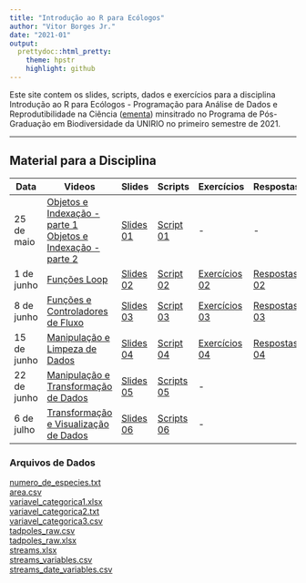 ```yaml
---
title: "Introdução ao R para Ecólogos"
author: "Vitor Borges Jr."
date: "2021-01"
output:
  prettydoc::html_pretty:
    theme: hpstr
    highlight: github
---
```


Este site contem os slides, scripts, dados e exercícios para a disciplina Introdução ao R para Ecólogos - Programação para Análise de Dados e Reprodutibilidade na Ciência ([ementa](Ementa-IRE.html)) minsitrado no Programa de Pós-Graduação em Biodiversidade da UNIRIO no primeiro semestre de 2021.

___

## **Material para a Disciplina**

Data  | Videos | Slides | Scripts | Exercícios | Respostas
------------- |----------- | ------------- | ------------- | ------------- | -------------
25 de maio  | [Objetos e Indexação - parte 1](https://drive.google.com/file/d/1oMMfNGMG4e2frOIwDDOQ64tr5QsdXgdu/view?usp=sharing)<br/> [Objetos e Indexação - parte 2](https://drive.google.com/file/d/1evZ3CT6Z5vrnvry8_hWW1snQDTvYtTtI/view?usp=sharing) | [Slides 01](Slides/01-Introducao-ao-R-Objetos-e-Indexacao-Slides.html) | [Script 01](Scripts/01-Introducao-ao-R-parte1.R) | - | -
1 de junho  | [Funções Loop](https://drive.google.com/file/d/1HpYO862-jBfSu_thZmDpzUz1nVnFVeXC/view?usp=sharing) | [Slides 02](Slides/02-Introducao-ao-R-Funcoes-Loop.html) | [Script 02](Scripts/02-Introducao-ao-R-parte-2.R) | [Exercícios 02](Exercícios/02-Exercícios-Funções-Loop-e-Funções.Rmd) | [Respostas 02](Respostas/02-Exercícios-Funções-Loop-e-Funções-respostas.nb.html)         
8 de junho  | [Funções e Controladores de Fluxo](https://drive.google.com/file/d/1_qmp_OLflgqaKo557jHRURG1-L2Q7zsy/view?usp=sharing) | [Slides 03](Slides/03-Introducao-ao-R-Introducao-Escrita-de-Funcoes-slides.html) | [Script 03](Scripts/03-Introducao-R-Funcoes-Controladores-de-fluxo.R) | [Exercícios 03](Exercícios/03-Exercícios-Funcoes-Controladores_de_Fluxo.Rmd) | [Respostas 03](Respostas/03-Exercícios-Funcoes-Controladores-de-Fluxo-respostas.nb.html)
15 de junho  | [Manipulação e Limpeza de Dados ](https://drive.google.com/file/d/1vte8UQ9Sk9efiPbe7xjzvsu4hoCGcxzZ/view?usp=sharing) | [Slides 04](Slides/04-Manipulação-e-Limpeza-de-Dados-slides.html) | [Script 04](Scripts/04-Limpeza-e-Manipulação-de-Dados.R) | [Exercícios 04](Exercícios/04-Exercícios-de-Limpeza-e-Manipulação-de-Dados.Rmd) | [Respostas 04](Respostas/04-Exercícios-de-Limpeza-e-Manipulação-de-Dados-respostas.nb.html)
22 de junho | [Manipulação e Transformação de Dados](https://drive.google.com/file/d/1SoovW58cGxEys1XFRQ7tcq-f1PiF54cl/view) | [Slides 05](Slides/05-Manipulação-e-Transformação-de-Dados-slides.html) | [Scripts 05](Scripts/05-Manipulação-e-Transformação-de-Dados.R) | - 
6 de julho | [Transformação e Visualização de Dados]() | [Slides 06](Slides/06-Transformação-e-Visualização-de-Dados.html) | [Scripts 06](Scripts/06 -Transformação-e-Visualização-de-Dados.R) | - 

### Arquivos de Dados 

[numero_de_especies.txt](Dados/numero_de_especies.txt)\
[area.csv](Dados/area.csv)\
[variavel_categorica1.xlsx](Dados/variavel_categorica1.xlsx)\
[variavel_categorica2.txt](Dados/variavel_categorica2.txt)\
[variavel_categorica3.csv](Dados/variavel_categorica3.csv)\
[tadpoles_raw.csv](Dados/tadpoles_raw.csv)\
[tadpoles_raw.xlsx](Dados/tadpoles_raw.xlsx)\
[streams.xlsx](Dados/streams.xlsx)\
[streams_variables.csv](Dados/streams_variables.csv)\
[streams_date_variables.csv](Dados/streams_date_variables.csv)\
